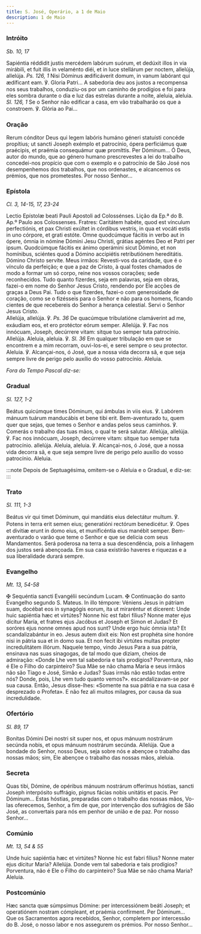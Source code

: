 ```yaml
---
title: S. José, Operário, a 1 de Maio
description: 1 de Maio
---
```


### Intróito

<em>Sb. 10, 17</em>

<div class="side-by-side not-content">
  <span>
    Sapiéntia réddidit justis mercédem labórum suórum, et dedúxit illos in via
    mirábili, et fuit illis in velaménto diéi, et in luce stellárum per noctem,
    allelúja, allelúja. <em>Ps. 126, 1</em> Nisi Dóminus ædificáverit domum, in
    vanum labórant qui ædíficant eam. ℣. Gloria Patri...
  </span>
  <span>
    A sabedoria deu aos justos a recompensa nos seus trabalhos, conduziu-os por
    um caminho de prodígios e foi para eles sombra durante o dia e luz das
    estrelas durante a noite, aleluia, aleluia. <em>Sl. 126, 1</em> Se o Senhor
    não edificar a casa, em vão trabalharão os que a constroem. ℣. Glória ao
    Pai...
  </span>
</div>

### Oração

<div class="side-by-side not-content">
  <span>
    Rerum cónditor Deus qui legem labóris humáno géneri statuísti concéde
    propítius; ut sancti Joseph exémplo et patrocínio, ópera perficiámus quæ
    praécipis, et praémia consequámur quæ promíttis. Per Dóminum...
  </span>
  <span>
    Ó Deus, autor do mundo, que ao género humano prescrevestes a lei do trabalho
    concedei-nos propício que com o exemplo e o patrocínio de São José nos
    desempenhemos dos trabalhos, que nos ordenastes, e alcancemos os prémios,
    que nos prometestes. Por nosso Senhor...
  </span>
</div>

### Epístola

<em>Cl. 3, 14-15, 17, 23-24</em>

<div class="side-by-side not-content">
  <span>Lectio Epístolæ beati Pauli Apostoli ad Colossénses.</span>
  <span>Lição da Ep.ª do B. Ap.º Paulo aos Colossenses.</span>
  <span>
    Fratres: Caritátem habéte, quod est vínculum perfectiónis, et pax Christi
    exúltet in córdibus vestris, in qua et vocáti estis in uno córpore, et grati
    estóte. Omne quodcúmque fácitis in verbo aut in ópere, ómnia in nómine
    Dómini Jesu Christi, grátias agéntes Deo et Patri per ipsum. Quodcúmque
    fácitis ex ánimo operámini sicut Dómino, et non homínibus, sciéntes quod a
    Dómino accipiétis retributiónem hereditátis. Dómino Christo servíte.
  </span>
  <span>
    Meus irmãos: Revesti-vos da caridade, que é o vínculo da perfeição; e que a
    paz de Cristo, à qual fostes chamados de modo a formar um só corpo, reine
    nos vossos corações; sede reconhecidos. Tudo quanto fizerdes, seja em
    palavras, seja em obras, fazei-o em nome do Senhor Jesus Cristo, rendendo
    por Ele acções de graças a Deus Pai. Tudo o que fizerdes, fazei-o com
    generosidade de coração, como se o fizésseis para o Senhor e não para os
    homens, ficando cientes de que recebereis do Senhor a herança celestial.
    Servi o Senhor Jesus Cristo.
  </span>
</div>

<div class="side-by-side not-content">
  <span>
    Allelúja, allelúja. ℣. <em>Ps. 36</em> De quacúmque tribulatióne clamáverint
    ad me, exáudiam eos, et ero protéctor eórum semper. Allelúja. ℣. Fac nos
    innócuam, Joseph, decúrrere vitam: sitque tuo semper tuta patrocínio.
    Allelúja.
  </span>
  <span>
    Aleluia, aleluia. ℣. <em>Sl. 36</em> Em qualquer tribulação em que se
    encontrem e a mim recorram, ouvi-los-ei, e serei sempre o seu protector.
    Aleluia. ℣. Alcançai-nos, ó José, que a nossa vida decorra sã, e que seja
    sempre livre de perigo pelo auxílio do vosso patrocínio. Aleluia.
  </span>
</div>

<em>Fora do Tempo Pascal diz-se:</em>

### Gradual

<em>Sl. 127, 1-2</em>

<div class="side-by-side not-content">
  <span>
    Beátus quicúmque times Dóminum, qui ámbulas in viis eius. ℣. Labórem mánuum
    tuárum manducábis et bene tibi erit.
  </span>
  <span>
    Bem-aventurado tu, quem quer que sejas, que temes o Senhor e andas pelos
    seus caminhos. ℣. Comerás o trabalho das tuas mãos, o qual te será salutar.
  </span>
  <span>
    Allelúja, allelúja. ℣. Fac nos innócuam, Joseph, decúrrere vitam: sitque tuo
    semper tuta patrocínio. allelúja.
  </span>
  <span>
    Aleluia, aleluia. ℣. Alcançai-nos, ó José, que a nossa vida decorra sã, e
    que seja sempre livre de perigo pelo auxílio do vosso patrocínio. Aleluia.
  </span>
</div>

:::note
Depois de Septuagésima, omitem-se o Aleluia e o Gradual, e diz-se:
:::

### Trato

<em>Sl. 111, 1-3</em>

<div class="side-by-side not-content">
  <span>
    Beátus vir qui timet Dóminum, qui mandátis eius delectátur multum. ℣. Potens
    in terra erit semen eius; generatióni rectórum benedicétur. ℣. Opes et
    divitiæ erunt in domo eius, et munificéntia eius manébit semper.
  </span>
  <span>
    Bem-aventurado o varão que teme o Senhor e que se delicia com seus
    Mandamentos. Será poderosa na terra a sua descendência, pois a linhagem dos
    justos será abençoada. Em sua casa existirão haveres e riquezas e a sua
    liberalidade durará sempre.
  </span>
</div>

### Evangelho

<em>Mt. 13, 54-58</em>

<div class="side-by-side not-content">
  <span>
    <span class="text-red-500">✠</span> Sequéntia sancti Evangélii secúndum
    Lucam.
  </span>
  <span>
    <span class="text-red-500">✠</span> Continuação do santo Evangelho segundo
    S. Mateus.
  </span>
  <span>
    In illo témpore: Véniens Jesus in pátriam suam, docébat eos in synagógis
    eorum, ita ut miraréntur et dícerent: Unde huic sapiéntia hæc et virtútes?
    Nonne hic est fabri fílius? Nonne mater ejus dícitur María, et fratres ejus
    Jacóbus et Joseph et Simon et Judas? Et soróres ejus nonne omnes apud nos
    sunt? Unde ergo huic ómnia ista? Et scandalizabántur in eo. Jesus autem
    dixit eis: Non est prophéta sine honóre nisi in pátria sua et in domo sua.
    Et non fecit ibi virtútes multas propter incredulitátem illórum.
  </span>
  <span>
    Naquele tempo, vindo Jesus Para a sua pátria, ensinava nas suas sinagogas,
    de tal modo que diziam, cheios de admiração: «Donde Lhe vem tal sabedoria e
    tais prodígios? Porventura, não é Ele o Filho do carpinteiro? Sua Mãe se não
    chama Maria e seus irmãos não são Tiago e José, Simão e Judas? Suas irmãs
    não estão todas entre nós? Donde, pois, Lhe vem tudo quanto vemos?».
    escandalizavam-se por sua causa. Então, Jesus disse-lhes: «Somente na sua
    pátria e na sua casa é desprezado o Profeta». E não fez ali muitos milagres,
    por causa da sua incredulidade.
  </span>
</div>

### Ofertório

<em>Sl. 89, 17</em>

<div class="side-by-side not-content">
  <span>
    Bonítas Dómini Dei nostri sit super nos, et opus mánuum nostrárum secúnda
    nobis, et opus mánuum nostrárum secúnda. Allelúja.
  </span>
  <span>
    Que a bondade do Senhor, nosso Deus, seja sobre nós e abençoe o trabalho das
    nossas mãos; sim, Ele abençoe o trabalho das nossas mãos, aleluia.
  </span>
</div>

### Secreta

<div class="side-by-side not-content">
  <span>
    Quas tibi, Dómine, de opéribus mánuum nostrárum offerímus hóstias, sancti
    Joseph interpósito suffrágio, pignus fácias nobis unitátis et pacis. Per
    Dóminum...
  </span>
  <span>
    Estas hóstias, preparadas com o trabalho das nossas mãos, Vo-las oferecemos,
    Senhor, a fim de que, por intervenção dos sufrágios de São José, as
    convertais para nós em penhor de união e de paz. Por nosso Senhor...
  </span>
</div>

### Comúnio

<em>Mt. 13, 54 & 55</em>

<div class="side-by-side not-content">
  <span>
    Unde huic sapiéntia hæc et virtútes? Nonne hic est fabri fílius? Nonne mater
    ejus dícitur María? Allelúja.
  </span>
  <span>
    Donde vem tal sabedoria e tais prodígios? Porventura, não é Ele o Filho do
    carpinteiro? Sua Mãe se não chama Maria? Aleluia.
  </span>
</div>

### Postcomúnio

<div class="side-by-side not-content">
  <span>
    Hæc sancta quæ súmpsimus Dómine: per intercessiónem beáti Joseph; et
    operatiónem nostram cómpleant, et praémia confírment. Per Dóminum...
  </span>
  <span>
    Que os Sacramentos agora recebidos, Senhor, completem por intercessão do B.
    José, o nosso labor e nos assegurem os prémios. Por nosso Senhor...
  </span>
</div>
